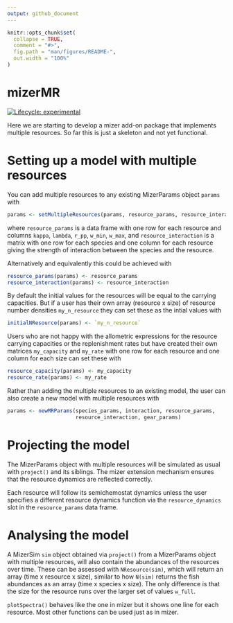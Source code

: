 ```yaml
---
output: github_document
---
```


<!-- README.md is generated from README.Rmd. Please edit that file -->

```r
knitr::opts_chunk$set(
  collapse = TRUE,
  comment = "#>",
  fig.path = "man/figures/README-",
  out.width = "100%"
)
```

# mizerMR

<!-- badges: start -->
[![Lifecycle: experimental](https://img.shields.io/badge/lifecycle-experimental-orange.svg)](https://lifecycle.r-lib.org/articles/stages.html#experimental)
<!-- badges: end -->

Here we are starting to develop a mizer add-on package that implements
multiple resources. So far this is just a skeleton and not yet functional.

# Setting up a model with multiple resources

You can add multiple resources to any existing MizerParams object
`params` with
```r
params <- setMultipleResources(params, resource_params, resource_interaction)
```
where `resource_params` is a data frame with one row for each resource and
columns `kappa`, `lambda`, `r_pp`, `w_min`, `w_max`, and `resource_interaction`
is a matrix with one row for each species and one column for each resource
giving the strength of interaction between the species and the resource.

Alternatively and equivalently this could be achieved with
```r
resource_params(params) <- resource_params
resource_interaction(params) <- resource_interaction
```

By default the initial values for the resources will be equal to the
carrying capacities. But if a user has their own array
(resource x size) of resource number densities `my_n_resource` they can set
these as the intial values with
```r
initialNResource(params) <- `my_n_resource`
```

Users who are not happy with the allometric expressions for the resource
carrying capacities or the replenishment rates but have created their own
matrices `my_capacity` and `my_rate` with one row for each resource and one column 
for each size can set these with
```r
resource_capacity(params) <- my_capacity
resource_rate(params) <- my_rate
```

Rather than adding the multiple resources to an existing model, the user can
also create a new model with multiple resources with
```r
params <- newMRParams(species_params, interaction, resource_params,
                      resource_interaction, gear_params)
```


# Projecting the model

The MizerParams object with multiple resources will be simulated as usual
with `project()` and its siblings. The mizer extension mechanism ensures that
the resource dynamics are reflected correctly.

Each resource will follow its semichemostat dynamics unless the user
specifies a different resource dynamics function  via the `resource_dynamics`
slot in the `resource_params` data frame.

# Analysing the model

A MizerSim `sim` object obtained via `project()` from a MizerParams object with
multiple resources, will also contain the abundances of the resources over
time. These can be assessed with `NResource(sim)`, which will return an
array (time x resource x size), similar to how `N(sim)` returns the fish
abundances as an array (time x species x size). The only difference is that
the size for the resource runs over the larger set of values `w_full`.

`plotSpectra()` behaves like the one in mizer but it shows one line for each
resource. Most other functions can be used just as in mizer.

